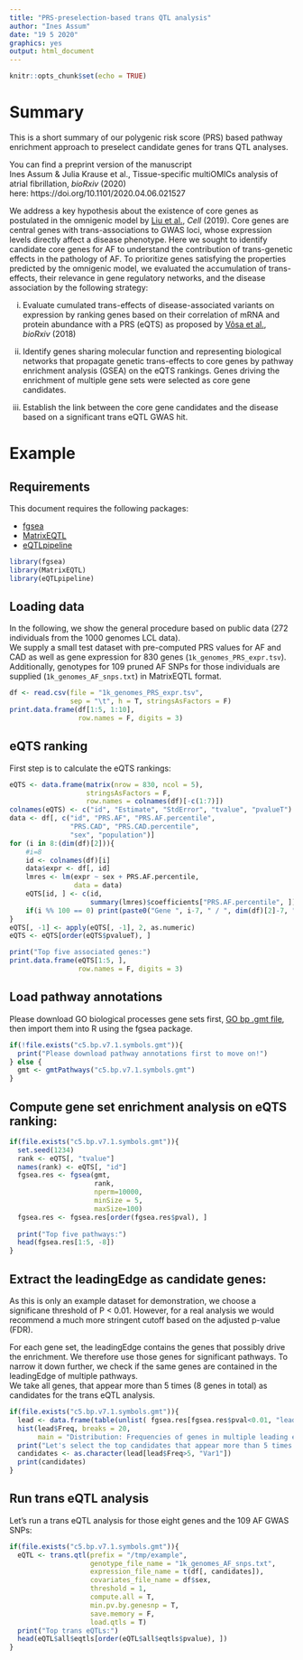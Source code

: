 ```yaml
---
title: "PRS-preselection-based trans QTL analysis"
author: "Ines Assum"
date: "19 5 2020"
graphics: yes
output: html_document
---
```


```r
knitr::opts_chunk$set(echo = TRUE)
```

# Summary

This is a short summary of our polygenic risk score (PRS) based pathway enrichment approach to preselect candidate genes for trans QTL analyses.

You can find a preprint version of the manuscript  
Ines Assum & Julia Krause et al., Tissue-specific multiOMICs analysis of atrial fibrillation, *bioRxiv* (2020)  
here:
https://doi.org/10.1101/2020.04.06.021527

We address a key hypothesis about the existence of core genes as postulated in the omnigenic model by [Liu et al.](https://doi.org/10.1016/j.cell.2019.04.014), *Cell* (2019). Core genes are central genes with trans-associations to GWAS loci, whose expression levels directly affect a disease phenotype. Here we sought to identify candidate core genes for AF to understand the contribution of trans-genetic effects in the pathology of AF. To prioritize genes satisfying the properties predicted by the omnigenic model, we evaluated the accumulation of trans-effects, their relevance in gene regulatory networks, and the disease association by the following strategy:


i) Evaluate cumulated trans-effects of disease-associated variants on expression by ranking genes based on their correlation of mRNA and protein abundance with a PRS (eQTS) as proposed by [Võsa et al.](https://doi.org/10.1101/447367), *bioRxiv* (2018)

ii) Identify genes sharing molecular function and representing biological networks that propagate genetic trans-effects to core genes by pathway enrichment analysis (GSEA) on the eQTS rankings. Genes driving the enrichment of multiple gene sets were selected as core gene candidates.

iii) Establish the link between the core gene candidates and the disease based on a significant trans eQTL GWAS hit.


# Example

## Requirements

This document requires the following packages:

* [fgsea](https://bioconductor.org/packages/release/bioc/html/fgsea.html)
* [MatrixEQTL](https://github.com/andreyshabalin/MatrixEQTL)
* [eQTLpipeline](https://github.com/matthiasheinig/eQTLpipeline)

```r
library(fgsea)
library(MatrixEQTL)
library(eQTLpipeline)
```


## Loading data

In the following, we show the general procedure based on public data (272 individuals from the 1000 genomes LCL data).  
We supply a small test dataset with pre-computed PRS values for AF and CAD as well as gene expression for 830 genes (`1k_genomes_PRS_expr.tsv`). Additionally, genotypes for 109 pruned AF SNPs for those individuals are supplied (`1k_genomes_AF_snps.txt`) in MatrixEQTL format.

```r
df <- read.csv(file = "1k_genomes_PRS_expr.tsv",
               sep = "\t", h = T, stringsAsFactors = F)
print.data.frame(df[1:5, 1:10],
                 row.names = F, digits = 3)
```

## eQTS ranking
First step is to calculate the eQTS rankings:
```r
eQTS <- data.frame(matrix(nrow = 830, ncol = 5),
                   stringsAsFactors = F,
                   row.names = colnames(df)[-c(1:7)])
colnames(eQTS) <- c("id", "Estimate", "StdError", "tvalue", "pvalueT")
data <- df[, c("id", "PRS.AF", "PRS.AF.percentile",
               "PRS.CAD", "PRS.CAD.percentile",
               "sex", "population")]
for (i in 8:(dim(df)[2])){
    #i=8
    id <- colnames(df)[i]
    data$expr <- df[, id]
    lmres <- lm(expr ~ sex + PRS.AF.percentile,
                data = data)
    eQTS[id, ] <- c(id,
                    summary(lmres)$coefficients["PRS.AF.percentile", ])
    if(i %% 100 == 0) print(paste0("Gene ", i-7, " / ", dim(df)[2]-7, " done"))
}
eQTS[, -1] <- apply(eQTS[, -1], 2, as.numeric)
eQTS <- eQTS[order(eQTS$pvalueT), ]

print("Top five associated genes:")
print.data.frame(eQTS[1:5, ],
                 row.names = F, digits = 3)
```

## Load pathway annotations

Please download GO biological processes gene sets first, [GO bp .gmt file](https://www.gsea-msigdb.org/gsea/msigdb/download_file.jsp?filePath=/msigdb/release/7.1/c5.bp.v7.1.symbols.gmt),
then import them into R using the fgsea package.
```r
if(!file.exists("c5.bp.v7.1.symbols.gmt")){
  print("Please download pathway annotations first to move on!")
} else {
  gmt <- gmtPathways("c5.bp.v7.1.symbols.gmt")
}
```

## Compute gene set enrichment analysis on eQTS ranking:
```r
if(file.exists("c5.bp.v7.1.symbols.gmt")){
  set.seed(1234)
  rank <- eQTS[, "tvalue"]
  names(rank) <- eQTS[, "id"]
  fgsea.res <- fgsea(gmt,
                     rank,
                     nperm=10000,
                     minSize = 5,
                     maxSize=100)
  fgsea.res <- fgsea.res[order(fgsea.res$pval), ]
  
  print("Top five pathways:")
  head(fgsea.res[1:5, -8])
}
```

## Extract the leadingEdge as candidate genes:

As this is only an example dataset for demonstration, we choose a significane threshold of P < 0.01. However, for a real analysis we would recommend a much more stringent cutoff based on the adjusted p-value (FDR).

For each gene set, the leadingEdge contains the genes that possibly drive the enrichment. We therefore use those genes for significant pathways. To narrow it down further, we check if the same genes are contained in the leadingEdge of multiple pathways.  
We take all genes, that appear more than 5 times (8 genes in total) as candidates for the trans eQTL analysis.

```r
if(file.exists("c5.bp.v7.1.symbols.gmt")){
  lead <- data.frame(table(unlist( fgsea.res[fgsea.res$pval<0.01, "leadingEdge"])))
  hist(lead$Freq, breaks = 20,
       main = "Distribution: Frequencies of genes in multiple leading edges:")
  print("Let's select the top candidates that appear more than 5 times:")
  candidates <- as.character(lead[lead$Freq>5, "Var1"])
  print(candidates)
}
```

## Run trans eQTL analysis

Let's run a trans eQTL analysis for those eight genes and the 109 AF GWAS SNPs:

```r
if(file.exists("c5.bp.v7.1.symbols.gmt")){
  eQTL <- trans.qtl(prefix = "/tmp/example",
                    genotype_file_name = "1k_genomes_AF_snps.txt",
                    expression_file_name = t(df[, candidates]),
                    covariates_file_name = df$sex,
                    threshold = 1,
                    compute.all = T,
                    min.pv.by.genesnp = T,
                    save.memory = F,
                    load.qtls = T)
  print("Top trans eQTLs:")
  head(eQTL$all$eqtls[order(eQTL$all$eqtls$pvalue), ])
}
```





